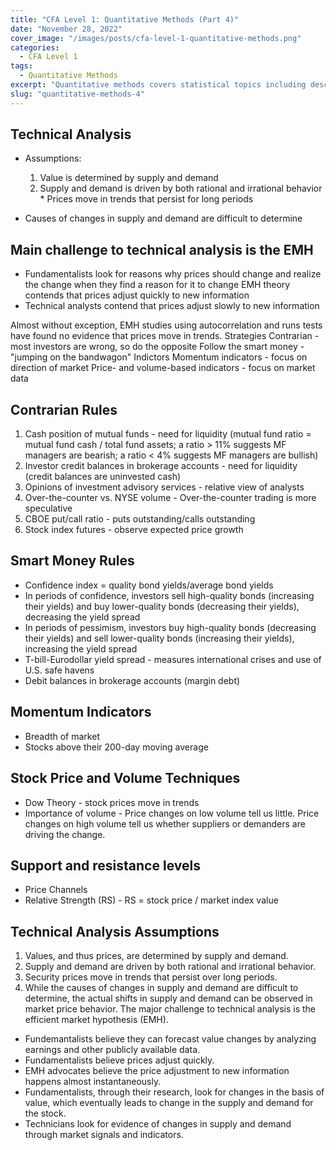 ```yaml
---
title: "CFA Level 1: Quantitative Methods (Part 4)"
date: "November 28, 2022"
cover_image: "/images/posts/cfa-level-1-quantitative-methods.png"
categories:
  - CFA Level 1
tags:
  - Quantitative Methods
excerpt: "Quantitative methods covers statistical topics including descriptive statistics, hypothesis testing, and more."
slug: "quantitative-methods-4"
---
```


## Technical Analysis

- Assumptions:

  1. Value is determined by supply and demand
  2. Supply and demand is driven by both rational and irrational behavior \* Prices move in trends that persist for long periods

- Causes of changes in supply and demand are difficult to determine

## Main challenge to technical analysis is the EMH

- Fundamentalists look for reasons why prices should change and realize the change when they find a reason for it to change
  EMH theory contends that prices adjust quickly to new information
- Technical analysts contend that prices adjust slowly to new information

Almost without exception, EMH studies using autocorrelation and runs tests have found no evidence that prices move in trends.
Strategies
Contrarian - most investors are wrong, so do the opposite
Follow the smart money - "jumping on the bandwagon"
Indictors
Momentum indicators - focus on direction of market
Price- and volume-based indicators - focus on market data

## Contrarian Rules

1. Cash position of mutual funds - need for liquidity (mutual fund ratio = mutual fund cash / total fund assets; a ratio > 11% suggests MF managers are bearish; a ratio < 4% suggests MF managers are bullish)
2. Investor credit balances in brokerage accounts - need for liquidity (credit balances are uninvested cash)
3. Opinions of investment advisory services - relative view of analysts
4. Over-the-counter vs. NYSE volume - Over-the-counter trading is more speculative
5. CBOE put/call ratio - puts outstanding/calls outstanding
6. Stock index futures - observe expected price growth

## Smart Money Rules

- Confidence index = quality bond yields/average bond yields
- In periods of confidence, investors sell high-quality bonds (increasing their yields) and buy lower-quality bonds (decreasing their yields), decreasing the yield spread
- In periods of pessimism, investors buy high-quality bonds (decreasing their yields) and sell lower-quality bonds (increasing their yields), increasing the yield spread
- T-bill-Eurodollar yield spread - measures international crises and use of U.S. safe havens
- Debit balances in brokerage accounts (margin debt)

## Momentum Indicators

- Breadth of market
- Stocks above their 200-day moving average

## Stock Price and Volume Techniques

- Dow Theory - stock prices move in trends
- Importance of volume - Price changes on low volume tell us little. Price changes on high volume tell us whether suppliers or demanders are driving the change.

## Support and resistance levels

- Price Channels
- Relative Strength (RS) - RS = stock price / market index value

## Technical Analysis Assumptions

1. Values, and thus prices, are determined by supply and demand.
2. Supply and demand are driven by both rational and irrational behavior.
3. Security prices move in trends that persist over long periods.
4. While the causes of changes in supply and demand are difficult to determine, the actual shifts in supply and demand can be observed in market price behavior.
   The major challenge to technical analysis is the efficient market hypothesis (EMH).

- Fundemantalists believe they can forecast value changes by analyzing earnings and other publicly available data.
- Fundamentalists believe prices adjust quickly.
- EMH advocates believe the price adjustment to new information happens almost instantaneously.
- Fundamentalists, through their research, look for changes in the basis of value, which eventually leads to change in the supply and demand for the stock.
- Technicians look for evidence of changes in supply and demand through market signals and indicators.

